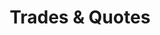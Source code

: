 ---
title: 'Trades & Quotes'
openapi: '/api-reference/market-data/stocks/en/openapi.yaml GET /market-data/v1/stocks/trades-quotes'
---